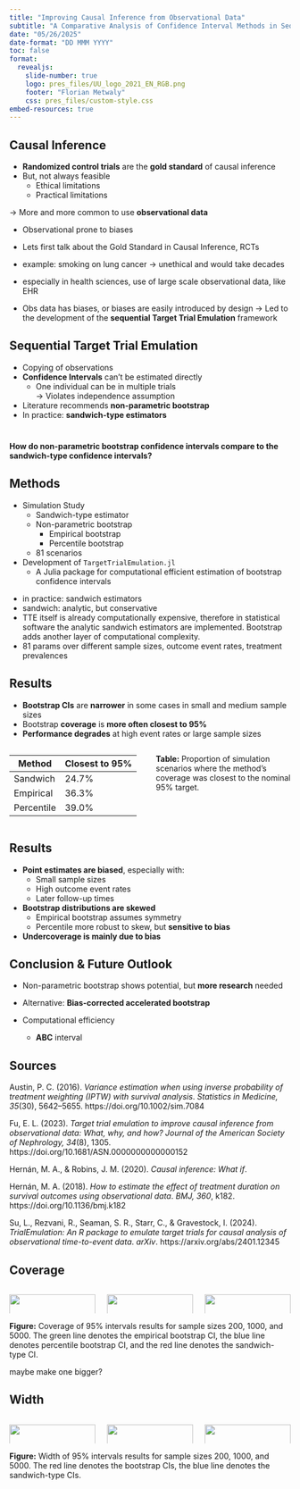 ```yaml
---
title: "Improving Causal Inference from Observational Data"
subtitle: "A Comparative Analysis of Confidence Interval Methods in Sequential Target Trial Emulation"
date: "05/26/2025"
date-format: "DD MMM YYYY"
toc: false
format: 
  revealjs:
    slide-number: true
    logo: pres_files/UU_logo_2021_EN_RGB.png
    footer: "Florian Metwaly"
    css: pres_files/custom-style.css
embed-resources: true
---
```


## Causal Inference

-   **Randomized control trials** are the **gold standard** of causal inference
-   But, not always feasible
    -   Ethical limitations
    -   Practical limitations

→ More and more common to use **observational data**

- Observational prone to biases


::: notes
-   Lets first talk about the Gold Standard in Causal Inference, RCTs
-   example: smoking on lung cancer -\> unethical and would take decades
-   especially in health sciences, use of large scale observational data, like EHR

- Obs data has biases, or biases are easily introduced by design
→ Led to the development of the **sequential Target Trial Emulation** framework
:::


## Sequential Target Trial Emulation

- Copying of observations
-   **Confidence Intervals** can't be estimated directly
    -   One individual can be in multiple trials \
      → Violates independence assumption
- Literature recommends **non-parametric bootstrap**
- In practice: **sandwich-type estimators**


::: notes

:::

# {.text-center .mt-30 .mb-20}

**How do non-parametric bootstrap confidence intervals compare to the sandwich-type confidence intervals?**



## Methods

- Simulation Study
  - Sandwich-type estimator
  - Non-parametric bootstrap
    - Empirical bootstrap
    - Percentile bootstrap
  - 81 scenarios

- Development of `TargetTrialEmulation.jl`
  - A Julia package for computational efficient estimation of bootstrap confidence intervals

::: notes
- in practice: sandwich estimators
- sandwich: analytic, but conservative
- TTE itself is already computationally expensive, therefore in statistical software the analytic sandwich estimators are implemented. Bootstrap adds another layer of computational complexity.
- 81 params over different sample sizes, outcome event rates, treatment prevalences
:::

## Results

- **Bootstrap CIs** are **narrower** in some cases in small and medium sample sizes
- Bootstrap **coverage** is **more often closest to 95%** 
- **Performance degrades** at high event rates or large sample sizes

::: {.columns}

::: {.column width="50%"}
| Method      | Closest to 95% |
|-------------|----------------|
| Sandwich    | 24.7%          |
| Empirical   | 36.3%          |
| Percentile  | 39.0%          |
:::

::: {.column width="50%"}
<div class="small-text">
**Table:** Proportion of simulation scenarios where the method's coverage was closest to the nominal 95% target.
</div>
:::

:::

## Results

- **Point estimates are biased**, especially with:
  - Small sample sizes
  - High outcome event rates
  - Later follow-up times

- **Bootstrap distributions are skewed**
  - Empirical bootstrap assumes symmetry
  - Percentile more robust to skew, but **sensitive to bias**

- **Undercoverage is mainly due to bias**

## Conclusion & Future Outlook

- Non-parametric bootstrap shows potential, but **more research** needed
- Alternative: **Bias-corrected accelerated bootstrap**

- Computational efficiency
  - **ABC** interval


## Sources

::: {.small-text}

Austin, P. C. (2016). *Variance estimation when using inverse probability of treatment weighting (IPTW) with survival analysis*. _Statistics in Medicine, 35_(30), 5642–5655. https://doi.org/10.1002/sim.7084  

Fu, E. L. (2023). *Target trial emulation to improve causal inference from observational data: What, why, and how?* _Journal of the American Society of Nephrology, 34_(8), 1305. https://doi.org/10.1681/ASN.0000000000000152  

Hernán, M. A., & Robins, J. M. (2020). *Causal inference: What if*.  

Hernán, M. A. (2018). *How to estimate the effect of treatment duration on survival outcomes using observational data*. _BMJ, 360_, k182. https://doi.org/10.1136/bmj.k182  

Su, L., Rezvani, R., Seaman, S. R., Starr, C., & Gravestock, I. (2024). *TrialEmulation: An R package to emulate target trials for causal analysis of observational time-to-event data*. _arXiv_. https://arxiv.org/abs/2401.12345

:::

## Coverage


::: {.columns layout-ncol=3}

::: {.column}
![](../01_simulation_1/out/plots/plots_coverage200.png){width=100%}
:::

::: {.column}
![](../01_simulation_1/out/plots/plots_coverage1000.png){width=100%}
:::

::: {.column}
![](../01_simulation_1/out/plots/plots_coverage5000.png){width=100%}
:::

:::


::: {.small-text}

**Figure:** Coverage of 95% intervals results for sample sizes 200, 1000, and 5000. The <span class="text-green">green line</span> denotes the empirical bootstrap CI, the <span class="text-blue">blue line</span> denotes percentile bootstrap CI, and the <span class="text-red">red line</span> denotes the sandwich-type CI.

:::

::: notes
maybe make one bigger?
:::

## Width

::: {.columns layout-ncol=3}

::: {.column}
![](../01_simulation_1/out/plots/plots_width200.png){width=100%}
:::

::: {.column}
![](../01_simulation_1/out/plots/plots_width1000.png){width=100%}
:::

::: {.column}
![](../01_simulation_1/out/plots/plots_width5000.png){width=100%}
:::

:::

::: {.small-text}

**Figure:** Width of 95% intervals results for sample sizes 200, 1000, and 5000. The <span class="text-red">red line</span> denotes the bootstrap CIs, the <span class="text-blue">blue line</span> denotes the sandwich-type CIs.

:::



